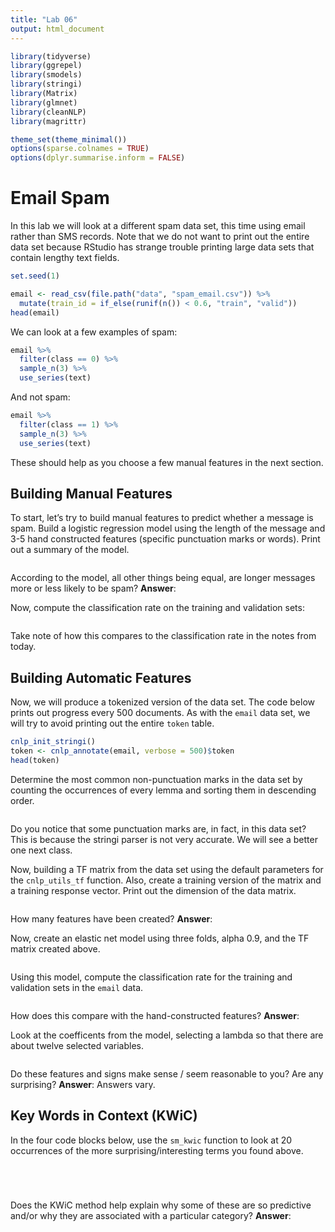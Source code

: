 ```yaml
---
title: "Lab 06"
output: html_document
---
```


```r
library(tidyverse)
library(ggrepel)
library(smodels)
library(stringi)
library(Matrix)
library(glmnet)
library(cleanNLP)
library(magrittr)

theme_set(theme_minimal())
options(sparse.colnames = TRUE)
options(dplyr.summarise.inform = FALSE)
```

# Email Spam

In this lab we will look at a different spam data set, this time using email
rather than SMS records. Note that we do not want to print out the entire
data set because RStudio has strange trouble printing large data sets that
contain lengthy text fields.

```r
set.seed(1)

email <- read_csv(file.path("data", "spam_email.csv")) %>%
  mutate(train_id = if_else(runif(n()) < 0.6, "train", "valid"))
head(email)
```

We can look at a few examples of spam:

```r
email %>%
  filter(class == 0) %>%
  sample_n(3) %>%
  use_series(text)
```

And not spam:

```r
email %>%
  filter(class == 1) %>%
  sample_n(3) %>%
  use_series(text)
```

These should help as you choose a few manual features in the next section.

## Building Manual Features

To start, let's try to build manual features to predict whether a message is
spam. Build a logistic regression model using the length of the message and
3-5 hand constructed features (specific punctuation marks or words). Print
out a summary of the model.

```r

```

According to the model, all other things being equal, are longer messages more
or less likely to be spam? **Answer**:

Now, compute the classification rate on the training and validation sets:

```r

```

Take note of how this compares to the classification rate in the notes from
today.

## Building Automatic Features

Now, we will produce a tokenized version of the data set. The code below prints
out progress every 500 documents. As with the `email` data set, we will try to
avoid printing out the entire `token` table.

```r
cnlp_init_stringi()
token <- cnlp_annotate(email, verbose = 500)$token
head(token)
```

Determine the most common non-punctuation marks in the data set by counting the
occurrences of every lemma and sorting them in descending order.

```r

```

Do you notice that some punctuation marks are, in fact, in this data set? This
is because the stringi parser is not very accurate. We will see a better one
next class.

Now, building a TF matrix from the data set using the default parameters for the
`cnlp_utils_tf` function. Also, create a training version of the matrix and a
training response vector. Print out the dimension of the data matrix.

```r

```

How many features have been created? **Answer**:

Now, create an elastic net model using three folds, alpha 0.9, and the TF
matrix created above.

```r

```

Using this model, compute the classification rate for the training and
validation sets in the `email` data.

```r

```

How does this compare with the hand-constructed features? **Answer**:

Look at the coefficents from the model, selecting a lambda so that there are
about twelve selected variables.

```r

```

Do these features and signs make sense / seem reasonable to you? Are any
surprising? **Answer**: Answers vary.

## Key Words in Context (KWiC)

In the four code blocks below, use the `sm_kwic` function to look at 20
occurrences of the more surprising/interesting terms you found above.

```r

```

```r

```

```r

```

```r

```

Does the KWiC method help explain why some of these are so predictive and/or
why they are associated with a particular category? **Answer**:
